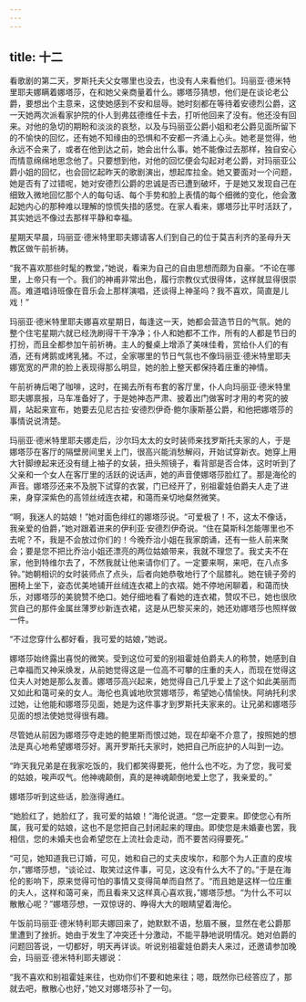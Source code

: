 ```yaml
---
---
---
```

title: 十二
---



看歌剧的第二天，罗斯托夫父女哪里也没去，也没有人来看他们。玛丽亚·德米特里耶夫娜瞒着娜塔莎，在和她父亲商量着什么。娜塔莎猜想，他们是在谈论老公爵，要想出个主意来，这使她感到不安和屈辱。她时刻都在等待着安德烈公爵，这一天她两次派看家护院的仆人到弗兹德维任卡去，打听他回来了没有。他还没有回来。对他的急切的期盼和淡淡的哀愁，以及与玛丽亚公爵小姐和老公爵见面所留下的不愉快的回忆，还有她不知缘由的恐惧和不安都一齐涌上心头。她老是觉得，他永远不会来了，或者在他到达之前，她会出什么事。她不能像过去那样，独自安心而情意绵绵地思念他了。只要想到他，对他的回忆便会勾起对老公爵，对玛丽亚公爵小姐的回忆，也会回忆起昨天的歌剧演出，想起库拉金。她又要面对一个问题，她是否有了过错呢，她对安德烈公爵的忠诚是否已遭到破坏，于是她又发现自己在细致入微地回忆那个人的每句话、每个手势和脸上表情的每个细微的变化，他会激起她内心的那种难以理解的惊慌失措的感觉。在家人看来，娜塔莎比平时活跃了，其实她远不像过去那样平静和幸福。

星期天早晨，玛丽亚·德米特里耶夫娜请客人们到自己的位于莫吉利齐的圣母升天教区做午前祈祷。

“我不喜欢那些时髦的教堂，”她说，看来为自己的自由思想而颇为自豪。“不论在哪里，上帝只有一个。我们的神甫非常出色，履行宗教仪式很得体，这样就显得很崇高。难道唱诗班像在音乐会上那样演唱，还谈得上神圣吗？我不喜欢，简直是儿戏！”

玛丽亚·德米特里耶夫娜喜欢星期日，每逢这一天，她都会营造节日的气氛。她的整个住宅星期六就已经洗刷得干干净净；仆人和她都不工作，所有的人都是节日的打扮，而且全都参加午前祈祷。主人的餐桌上增添了美味佳肴，赏给仆人们的有酒，还有烤鹅或烤乳猪。不过，全家哪里的节日气氛也不像玛丽亚·德米特里耶夫娜宽宽的严肃的脸上表现得那么明显，她的脸上整天都保持着庄重的神情。

午前祈祷后喝了咖啡，这时，在揭去所有布套的客厅里，仆人向玛丽亚·德米特里耶夫娜禀报，马车准备好了，于是她神态严肃、披着出门做客时才用的考究的披肩，站起来宣布，她要去见尼古拉·安德烈伊奇·鲍尔康斯基公爵，和他把娜塔莎的事情说说清楚。

玛丽亚·德米特里耶夫娜走后，沙尔玛太太的女时装师来找罗斯托夫家的人，于是娜塔莎在客厅的隔壁房间里关上门，很高兴能消愁解闷，开始试穿新衣。她穿上用大针脚缭起来还没有缝上袖子的女装，扭头照镜子，看背部是否合体，这时听到了父亲和一个女人在客厅里的活跃的说话声，她的声音使娜塔莎脸红了。那是海伦的声音。娜塔莎还来不及脱下试穿的衣裳，门已经开了，别祖霍娃伯爵夫人走了进来，身穿深紫色的高领丝绒连衣裙，和蔼而亲切地粲然微笑。

“啊，我迷人的姑娘！”她对面色绯红的娜塔莎说。“可爱极了！不，这太不像话，我亲爱的伯爵，”她对跟着进来的伊利亚·安德烈伊奇说。“住在莫斯科怎能哪里也不去呢？不，我是不会放过你们的！今晚乔治小姐在我家朗诵，还有一些人前来聚会；要是您不把比乔治小姐还漂亮的两位姑娘带来，我就不理您了。我丈夫不在家，他到特维尔去了，不然我就让他来请你们了。一定要来啊，来吧，在八点多钟。”她朝相识的女时装师点了点头，后者向她恭敬地行了个屈膝礼。她在镜子旁的圈椅上坐下，姿态优美地铺开丝绒连衣裙上的衣褶。她不停地闲聊着，和蔼而快乐，对娜塔莎的美貌赞不绝口。她仔细地看了看她的连衣裙，赞叹不已，她也很欣赏自己的那件金属丝薄罗纱新连衣裙，这是从巴黎买来的，她还劝娜塔莎也照样做一件。

“不过您穿什么都好看，我可爱的姑娘，”她说。

娜塔莎始终露出喜悦的微笑。受到这位可爱的别祖霍娃伯爵夫人的称赞，她感到自己幸福而又神采焕发，从前她觉得这是一位高不可攀的庄重的夫人，而现在觉得这位夫人对她是那么友善。娜塔莎高兴起来，她觉得自己几乎爱上了这个如此美丽而又如此和蔼可亲的女人。海伦也真诚地欣赏娜塔莎，希望她心情愉快。阿纳托利求过她，让他能和娜塔莎见面，她是为这件事才到罗斯托夫家来的。让兄弟和娜塔莎见面的想法使她觉得很有趣。

尽管她从前因为娜塔莎夺走她的鲍里斯而恨过她，现在却毫不介意了，按照她的想法是真心地希望娜塔莎好。离开罗斯托夫家时，她把自己所庇护的人叫到一边。

“昨天我兄弟是在我家吃饭的，我们都笑得要死，他什么也不吃，为了您，我可爱的姑娘，唉声叹气。他神魂颠倒，真的是神魂颠倒地爱上您了，我亲爱的。”

娜塔莎听到这些话，脸涨得通红。

“她脸红了，她脸红了，我可爱的姑娘！”海伦说道。“您一定要来。即使您心有所属，我可爱的姑娘，这也不是您把自己封闭起来的理由。即使您是未婚妻也罢，我相信，您的未婚夫也会希望您在上流社会走动，而不要苦闷得要死。”

“可见，她知道我已订婚，可见，她和自己的丈夫皮埃尔，和那个为人正直的皮埃尔，”娜塔莎想，“谈论过、取笑过这件事，可见，这没有什么大不了的。”于是在海伦的影响下，原来觉得可怕的事情又变得简单而自然了。“而且她是这样一位庄重的夫人，这样和蔼可亲，而且看来又这样真心喜欢我，”娜塔莎想。“为什么不可以散散心呢？”娜塔莎想，一双惊讶的、睁得大大的眼睛望着海伦。

午饭前玛丽亚·德米特利耶夫娜回来了，她默默不语，愁眉不展，显然在老公爵那里遭到了挫折。她由于发生了冲突还十分激动，不能平静地说明情况。她对伯爵的问题回答说，一切都好，明天再详谈。听说别祖霍娃伯爵夫人来过，还邀请参加晚会，玛丽亚·德米特利耶夫娜说：

“我不喜欢和别祖霍娃来往，也劝你们不要和她来往；嗯，既然你已经答应了，那就去吧，散散心也好，”她又对娜塔莎补了一句。